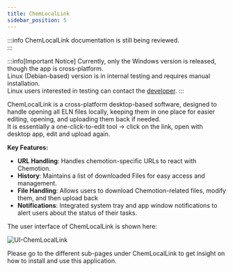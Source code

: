 ```yaml
---
title: ChemLocalLink
sidebar_position: 5
---
```


:::info
ChemLocalLink documentation is still being reviewed.  
:::

:::info[Important Notice]
Currently, only the Windows version is released, though the app is cross-platform.  
Linux (Debian-based) version is in internal testing and requires manual installation.  
Linux users interested in testing can contact the [developer](mailto:mekky@kit.edu).
:::

ChemLocalLink is a cross-platform desktop-based software, designed to handle opening all ELN files locally, keeping them in one place for easier editing, opening, and uploading them back if needed.  
It is essentially a one-click-to-edit tool -> click on the link, open with desktop app, edit and upload again.

**Key Features:**

- **URL Handling**: Handles chemotion-specific URLs to react with Chemotion.
- **History**: Maintains a list of downloaded Files for easy access and management.
- **File Handling**: Allows users to download Chemotion-related files, modify them, and then upload back
- **Notifications**: Integrated system tray and app window notifications to alert users about the status of their tasks.

The user interface of ChemLocalLink is shown here:

![UI-ChemLocalLink](/img/ChemLocalLink/img1.png)

Please go to the different sub-pages under ChemLocalLink to get insight on how to install and use this application.
